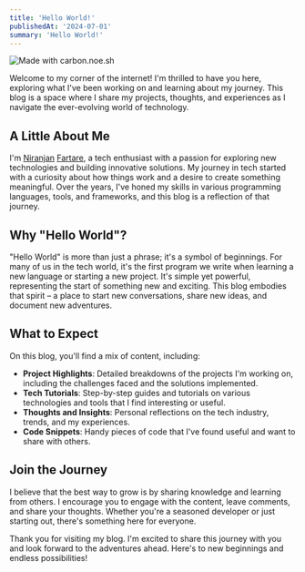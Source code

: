 ```yaml
---
title: 'Hello World!'
publishedAt: '2024-07-01'
summary: 'Hello World!'
---
```

![Made with carbon.noe.sh](/images/hello-world.png)

Welcome to my corner of the internet! I'm thrilled to have you here, exploring what I've been working on and learning about my journey. This blog is a space where I share my projects, thoughts, and experiences as I navigate the ever-evolving world of technology.

## A Little About Me

I'm <u>Niranjan</u> <u>Fartare</u>, a tech enthusiast with a passion for exploring new technologies and building innovative solutions. My journey in tech started with a curiosity about how things work and a desire to create something meaningful. Over the years, I've honed my skills in various programming languages, tools, and frameworks, and this blog is a reflection of that journey.

## Why "Hello World"?

"Hello World" is more than just a phrase; it's a symbol of beginnings. For many of us in the tech world, it's the first program we write when learning a new language or starting a new project. It's simple yet powerful, representing the start of something new and exciting. This blog embodies that spirit – a place to start new conversations, share new ideas, and document new adventures.

## What to Expect

On this blog, you'll find a mix of content, including:

- **Project Highlights**: Detailed breakdowns of the projects I'm working on, including the challenges faced and the solutions implemented.
- **Tech Tutorials**: Step-by-step guides and tutorials on various technologies and tools that I find interesting or useful.
- **Thoughts and Insights**: Personal reflections on the tech industry, trends, and my experiences.
- **Code Snippets**: Handy pieces of code that I've found useful and want to share with others.

## Join the Journey

I believe that the best way to grow is by sharing knowledge and learning from others. I encourage you to engage with the content, leave comments, and share your thoughts. Whether you're a seasoned developer or just starting out, there's something here for everyone.

Thank you for visiting my blog. I'm excited to share this journey with you and look forward to the adventures ahead. Here's to new beginnings and endless possibilities!
